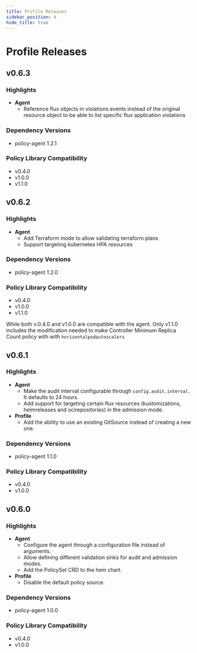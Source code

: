 ```yaml
---
title: Profile Releases
sidebar_position: 4
hide_title: true
---
```


# Profile Releases <TierLabel tiers="enterprise" />

## v0.6.3

### Highlights
- **Agent**
  - Reference flux objects in violations events instead of the original resource object to be able to list specific flux application violations

### Dependency Versions

- policy-agent 1.2.1

### Policy Library Compatibility

- v0.4.0
- v1.0.0
- v1.1.0

## v0.6.2

### Highlights
- **Agent**
  - Add Terraform mode to allow validating terraform plans
  - Support targeting kubernetes HPA resources

### Dependency Versions

- policy-agent 1.2.0

### Policy Library Compatibility

- v0.4.0
- v1.0.0
- v1.1.0

While both v.0.4.0 and v1.0.0 are compatible with the agent. Only v1.1.0 includes the modification needed to make Controller Minimum Replica Count policy with with `horizontalpodautoscalers`

## v0.6.1

### Highlights
- **Agent**
  - Make the audit interval configurable through `config.audit.interval`. It defaults to 24 hours.
  - Add support for targeting certain flux resources (kustomizations, helmreleases and ocirepositories) in the admission mode.
- **Profile**
  - Add the ability to use an existing GitSource instead of creating a new one.


### Dependency Versions

- policy-agent 1.1.0

### Policy Library Compatibility

- v0.4.0
- v1.0.0

## v0.6.0

### Highlights
- **Agent**
  - Configure the agent through a configuration file instead of arguments.
  - Allow defining different validation sinks for audit and admission modes.
  - Add the PolicySet CRD to the hem chart.
- **Profile**
  - Disable the default policy source.

### Dependency Versions

- policy-agent 1.0.0

### Policy Library Compatibility

- v0.4.0
- v1.0.0
